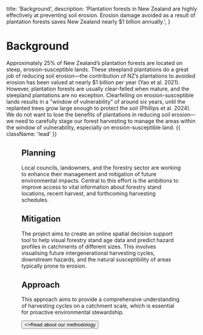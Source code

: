 
  title: 'Background',
  description:
    'Plantation forests in New Zealand are highly effectively at preventing soil erosion. Erosion damage avoided as a result of plantation forests saves New Zealand nearly $1 billion annually.',
}

# Background

Approximately 25% of New Zealand’s plantation forests are located on steep, erosion-susceptible lands. These steepland plantations do a great job of reducing soil erosion—the contribution of NZ’s plantations to avoided erosion has been valued at nearly $1 billion per year (Yao et al. 2021).  However, plantation forests are usually clear-felled when mature, and the steepland plantations are no exception.  Clearfelling on erosion-susceptible lands results in a "window of vulnerability” of around six years, until the replanted trees grow large enough to protect the soil (Phillips et al. 2024). We do not want to lose the benefits of plantations in reducing soil erosion—we need to carefully stage our forest harvesting to manage the areas within the window of vulnerability, especially on erosion-susceptible land. {{ className: 'lead' }}

<Figure src={projectSequence} alt="Project sequence diagram" caption="Project sequence." />

## Planning

Local councils, landowners, and the forestry sector are working to enhance their management and mitigation of future environmental impacts. Central to this effort is the ambitions to improve access to vital information about forestry stand locations, recent harvest, and forthcoming harvesting schedules.

## Mitigation

The project aims to create an online spatial decision support tool to help visual forestry stand age data and predict hazard profiles in catchments of different sizes. This involves visualising future intergenerational harvesting cycles, downstream hazards, and the natural susceptibility of areas typically prone to erosion.

## Approach

This approach aims to provide a comprehensive understanding of harvesting cycles on a catchment scale, which is essential for proactive environmental stewardship.

<div className="not-prose">
  <Button href="/age-class-process" variant="text" arrow="right">
    <>Read about our methodology</>
  </Button>
</div>
